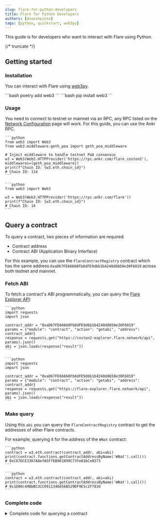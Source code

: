 ```yaml
---
slug: flare-for-python-developers
title: Flare for Python Developers
authors: [dineshpinto]
tags: [python, quickstart, web3py]
---
```



This guide is for developers who want to interact with Flare using Python.

{/* truncate */}

## Getting started

### Installation

You can interact with Flare using [web3py](https://web3py.readthedocs.io/en/stable/).

<Tabs>
  <TabItem value="poetry" label="poetry" default>
    ```bash
    poetry add web3
    ```

  </TabItem>
  <TabItem value="pip" label="pip">
    ```bash
    pip install web3
    ```

  </TabItem>
</Tabs>

### Usage

You need to connect to testnet or mainnet via an RPC, any RPC listed on the [Network Configuration](../docs/flare/configuration#configuration) page will work. For this guide, you can use the Ankr RPC.

<Tabs groupId="network">
  <TabItem value="coston2" label="Coston2 Testnet" default>

    ```python
    from web3 import Web3
    from web3.middleware.geth_poa import geth_poa_middleware

    # Inject middleware to handle testnet PoA consensus
    w3 = Web3(Web3.HTTPProvider('https://rpc.ankr.com/flare_coston2'), middlewares=[geth_poa_middleware])
    print(f"Chain ID: {w3.eth.chain_id}")
    # Chain ID: 114
    ```

  </TabItem>
    <TabItem value="flare" label="Flare Mainnet">

    ```python
    from web3 import Web3

    w3 = Web3(Web3.HTTPProvider('https://rpc.ankr.com/flare'))
    print(f"Chain ID: {w3.eth.chain_id}")
    # Chain ID: 14
    ```

  </TabItem>
</Tabs>

## Query a contract

To query a contract, two pieces of information are required:

- Contract address
- Contract ABI (Application Binary Interface)

For this example, you can use the `FlareContractRegistry` contract which has the same address `0xaD67FE66660Fb8dFE9d6b1b4240d8650e30F6019` across both testnet and mainnet.

### Fetch ABI

To fetch a contract's ABI programmatically, you can query the [Flare Explorer API](https://flare-explorer.flare.network/api-docs):

<Tabs groupId="network">
  <TabItem value="coston2" label="Coston2 Testnet" default>

    ```python
    import requests
    import json

    contract_addr = "0xaD67FE66660Fb8dFE9d6b1b4240d8650e30F6019"
    params = {"module": "contract", "action": "getabi", "address": contract_addr}
    response = requests.get("https://coston2-explorer.flare.network/api", params).json()
    abi = json.loads(response["result"])
    ```

  </TabItem>
    <TabItem value="flare" label="Flare Mainnet">

    ```python
    import requests
    import json

    contract_addr = "0xaD67FE66660Fb8dFE9d6b1b4240d8650e30F6019"
    params = {"module": "contract", "action": "getabi", "address": contract_addr}
    response = requests.get("https://flare-explorer.flare.network/api", params).json()
    abi = json.loads(response["result"])
    ```

  </TabItem>
</Tabs>

### Make query

Using this `abi` you can query the `FlareContractRegistry` contract to get the addresses of other Flare contracts.

For example, querying it for the address of the `WNat` contract:

<Tabs groupId="network">
  <TabItem value="coston2" label="Coston2 Testnet" default>

    ```python
    contract = w3.eth.contract(contract_addr, abi=abi)
    print(contract.functions.getContractAddressByName('WNat').call())
    # 0xC67DCE33D7A8efA5FfEB961899C73fe01bCe9273
    ```

  </TabItem>
    <TabItem value="flare" label="Flare Mainnet">

    ```python
    contract = w3.eth.contract(contract_addr, abi=abi)
    print(contract.functions.getContractAddressByName('WNat').call())
    # 0x1D80c49BbBCd1C0911346656B529DF9E5c2F783d
    ```

  </TabItem>
</Tabs>

### Complete code

<Tabs groupId="network">
  <TabItem value="coston2" label="Coston2 Testnet" default>
    <details>
    <summary>Complete code for querying a contract</summary>

    ```python
    import requests
    import json

    from web3 import Web3
    from web3.middleware.geth_poa import geth_poa_middleware

    # Inject middleware to handle testnet PoA consensus
    w3 = Web3(Web3.HTTPProvider('https://rpc.ankr.com/flare_coston2'), middlewares=[geth_poa_middleware])
    print(f"Chain ID: {w3.eth.chain_id}")
    # Chain ID: 114

    # Fetch ABI
    registry_addr = "0xaD67FE66660Fb8dFE9d6b1b4240d8650e30F6019"
    params = {"module": "contract", "action": "getabi", "address": registry_addr}
    response = requests.get("https://coston2-explorer.flare.network/api", params).json()
    abi = json.loads(response["result"])

    # Query contract
    registry = w3.eth.contract(registry_addr, abi=abi)
    print(contract.functions.getContractAddressByName('WNat').call())
    # 0xC67DCE33D7A8efA5FfEB961899C73fe01bCe9273
    ```

    </details>

</TabItem>
<TabItem value="flare" label="Flare Mainnet">
    <details>
    <summary>Complete code for querying a contract</summary>

    ```python
    import requests
    import json

    from web3 import Web3

    w3 = Web3(Web3.HTTPProvider('https://rpc.ankr.com/flare'))
    print(f"Chain ID: {w3.eth.chain_id}")
    # Chain ID: 14

    # Fetch ABI
    registry_addr = "0xaD67FE66660Fb8dFE9d6b1b4240d8650e30F6019"
    params = {"module": "contract", "action": "getabi", "address": registry_addr}
    response = requests.get("https://flare-explorer.flare.network/api", params).json()
    abi = json.loads(response["result"])

    # Query contract
    registry = w3.eth.contract(registry_addr, abi=abi)
    print(contract.functions.getContractAddressByName('WNat').call())
    # 0x1D80c49BbBCd1C0911346656B529DF9E5c2F783d
    ```
    </details>

</TabItem>
</Tabs>

## Compiling a contract

## Interacting with the compiled contract
